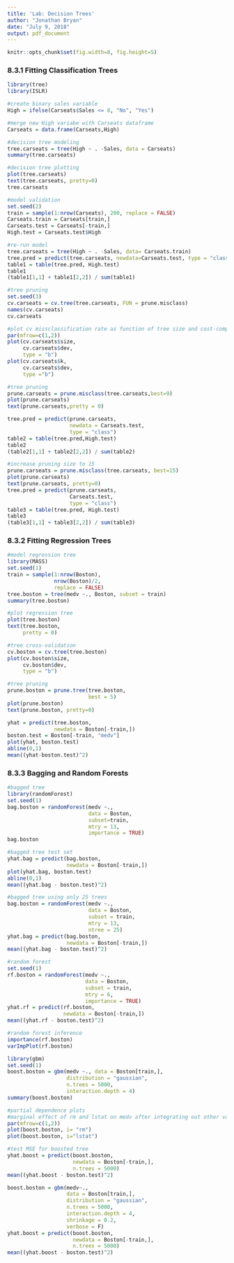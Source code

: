 ```yaml
---
title: 'Lab: Decision Trees'
author: "Jonathan Bryan"
date: "July 9, 2018"
output: pdf_document
---
```

```r
knitr::opts_chunk$set(fig.width=8, fig.height=5) 
```

### 8.3.1 Fitting Classification Trees
```r
library(tree)
library(ISLR)

#create binary sales variable
High = ifelse(Carseats$Sales <= 8, "No", "Yes")

#merge new High variabe with Carseats dataframe
Carseats = data.frame(Carseats,High)
```

```r
#decision tree modeling
tree.carseats = tree(High ~ . -Sales, data = Carseats)
summary(tree.carseats)
```

```r
#decision tree plotting
plot(tree.carseats)
text(tree.carseats, pretty=0)
tree.carseats
```

```r
#model validation
set.seed(2)
train = sample(1:nrow(Carseats), 200, replace = FALSE)
Carseats.train = Carseats[train,]
Carseats.test = Carseats[-train,]
High.test = Carseats.test$High

#re-run model
tree.carseats = tree(High ~ . -Sales, data= Carseats.train)
tree.pred = predict(tree.carseats, newdata=Carseats.test, type = "class")
table1 = table(tree.pred, High.test)
table1
(table1[1,1] + table1[2,2]) / sum(table1)
```

```r
#tree pruning
set.seed(3)
cv.carseats = cv.tree(tree.carseats, FUN = prune.misclass)
names(cv.carseats)
cv.carseats
```

```r
#plot cv missclassification rate as function of tree size and cost-complexity parameter
par(mfrow=c(1,2))
plot(cv.carseats$size,
     cv.carseats$dev,
     type = "b")
plot(cv.carseats$k,
     cv.carseats$dev,
     type ="b")
```

```r
#tree pruning
prune.carseats = prune.misclass(tree.carseats,best=9)
plot(prune.carseats)
text(prune.carseats,pretty = 0)
```

```r
tree.pred = predict(prune.carseats,
                    newdata = Carseats.test,
                    type = "class")
table2 = table(tree.pred,High.test)
table2
(table2[1,1] + table2[2,2]) / sum(table2)
```

```r
#increase pruning size to 15
prune.carseats = prune.misclass(tree.carseats, best=15)
plot(prune.carseats)
text(prune.carseats, pretty=0)
tree.pred = predict(prune.carseats,
                    Carseats.test,
                    type = "class")
table3 = table(tree.pred, High.test)
table3
(table3[1,1] + table3[2,2]) / sum(table3)
```

### 8.3.2 Fitting Regression Trees
```r
#model regression tree
library(MASS)
set.seed(1)
train = sample(1:nrow(Boston),
               nrow(Boston)/2,
               replace = FALSE)
tree.boston = tree(medv ~., Boston, subset = train)
summary(tree.boston)
```

```r
#plot regression tree
plot(tree.boston)
text(tree.boston,
     pretty = 0)
```

```r
#tree cross-validation
cv.boston = cv.tree(tree.boston)
plot(cv.boston$size,
     cv.boston$dev,
     type = "b")

```

```r
#tree pruning
prune.boston = prune.tree(tree.boston,
                          best = 5)
plot(prune.boston)
text(prune.boston, pretty=0)
```

```r
yhat = predict(tree.boston,
               newdata = Boston[-train,])
boston.test = Boston[-train, "medv"]
plot(yhat, boston.test)
abline(0,1)
mean((yhat-boston.test)^2)
```

### 8.3.3 Bagging and Random Forests
```r
#bagged tree
library(randomForest)
set.seed(1)
bag.boston = randomForest(medv ~.,
                          data = Boston,
                          subset=train,
                          mtry = 13,
                          importance = TRUE)
bag.boston
```

```r
#bagged tree test set
yhat.bag = predict(bag.boston,
                   newdata = Boston[-train,])
plot(yhat.bag, boston.test)
abline(0,1)
mean((yhat.bag - boston.test)^2)
```

```r
#bagged tree using only 25 trees
bag.boston = randomForest(medv ~.,
                          data = Boston,
                          subset = train,
                          mtry = 13,
                          ntree = 25)
yhat.bag = predict(bag.boston,
                   newdata = Boston[-train,])
mean((yhat.bag - boston.test)^2)
```

```r
#random forest
set.seed(1)
rf.boston = randomForest(medv ~., 
                         data = Boston, 
                         subset = train,
                         mtry = 6,
                         importance = TRUE)
yhat.rf = predict(rf.boston,
                  newdata = Boston[-train,])
mean((yhat.rf - boston.test)^2)
```

```r
#random forest inference
importance(rf.boston)
varImpPlot(rf.boston)
```

```r
library(gbm)
set.seed(1)
boost.boston = gbm(medv ~., data = Boston[train,],
                   distribution = "gaussian",
                   n.trees = 5000,
                   interaction.depth = 4)
summary(boost.boston)
```

```r
#partial dependence plots
#marginal effect of rm and lstat on medv after integrating out other variables
par(mfrow=c(1,2))
plot(boost.boston, i= "rm")
plot(boost.boston, i="lstat")
```

```r
#test MSE for boosted tree
yhat.boost = predict(boost.boston,
                     newdata = Boston[-train,],
                     n.trees = 5000)
mean((yhat.boost - boston.test)^2)
```

```r
boost.boston = gbm(medv~.,
                   data = Boston[train,],
                   distribution = "gaussian",
                   n.trees = 5000,
                   interaction.depth = 4,
                   shrinkage = 0.2,
                   verbose = F)
yhat.boost = predict(boost.boston,
                     newdata = Boston[-train,],
                     n.trees = 5000)
mean((yhat.boost - boston.test)^2)
```








